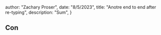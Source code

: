 



  author: "Zachary Proser",
  date: "8/5/2023",
  title: "Anotre end to end after re-typing",
  description: "Sum", 
 }

  
 ## Con    
  
